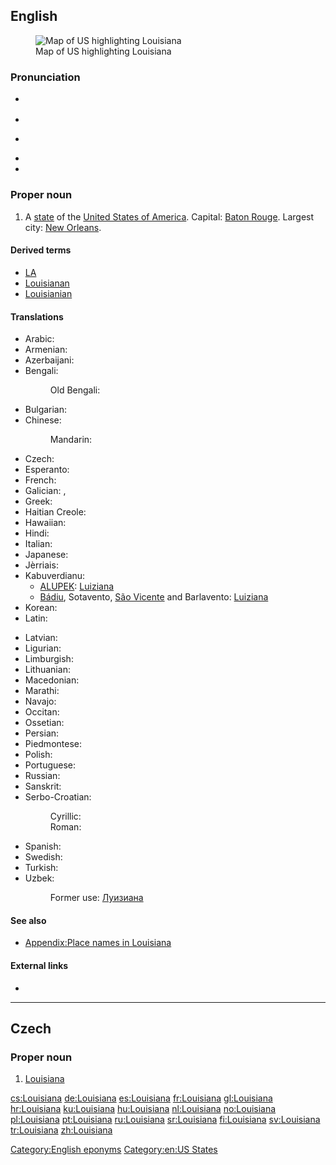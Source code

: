 ==English==

[[Image:Map of USA highlighting Louisiana.png|thumb|right|Map of US highlighting Louisiana]]

===Pronunciation===
* {{a|GenAm}} {{IPA|/luːˌiːziːˈænə/}}
* {{audio|en-us-Louisiana.ogg|Audio (GenAm)}}
* {{a|Southern US}} {{IPA|/luːziːˈænə/}}
* {{audio|en-us-Louisiana-2.ogg|Audio (Southern US)}}
* {{rhymes|ænə}}

===Proper noun===
{{en-proper noun}}

# A [[state]] of the [[United States of America]]. Capital: [[Baton Rouge]]. Largest city: [[New Orleans]].

====Derived terms====
* [[LA]]
* [[Louisianan]]
* [[Louisianian]]

====Translations====
{{trans-top|US state}}
* Arabic: {{t-|ar|لويزيانا|f|tr=luiziaana|sc=Arab}}
* Armenian: {{t-|hy|Լուիզիանա|tr=Luyiziana|sc=Armn}}
* Azerbaijani: {{t-|az|Luiziana}}
* Bengali: {{t-|bn|লুইজিয়ানা|sc=Beng}}
*: Old Bengali: {{tø|bpy|লুইসিয়ানা|sc=Beng}}
* Bulgarian: {{t-|bg|Луизиана|f|tr=Luiziána|sc=Cyrl}}
* Chinese:
*: Mandarin: {{t|cmn|路易斯安那州|tr=Lùyìsī'ānnà-zhōu|sc=Hani}}
* Czech: {{t+|cs|Louisiana|f}}
* Esperanto: {{t-|eo|Luiziano}}
* French: {{t+|fr|Louisiane|f}}
* Galician: {{t+|gl|Luisiana|f}}, {{t+|gl|Louisiana|f}}
* Greek: {{t-|el|Λουιζιάνα|f|tr=Louiziana|sc=Grek}}
* Haitian Creole: {{tø|ht|Lwiziana|f}}
* Hawaiian: {{tø|haw|Luikiana}}
* Hindi: {{t-|hi|लुईज़ियाना|sc=Deva}}
* Italian: {{t-|it|Louisiana}}
* Japanese: {{t-|ja|ルイジアナ州|tr=Ruijiana-shū}}
* Jèrriais: {{tø|roa-jer|Louisianne|f}}
* Kabuverdianu:
** [[ALUPEK]]: [[Luiziana#Cape Verdean Crioulo|Luiziana]]
** [[Bádiu]], Sotavento, [[São Vicente]] and Barlavento: [[Luiziana#Cape Verdean Crioulo|Luiziana]]
* Korean: {{t-|ko|루이지애나 주|tr=ruijiaena chu|sc=Hang}}
* Latin: {{t-|la|Ludoviciana|f}}
{{trans-mid}}
* Latvian: {{t-|lv|Luiziāna}}
* Ligurian: {{tø|lij|Louisiann-a}}
* Limburgish: {{t-|li|Lousiana}}
* Lithuanian: {{t-|lt|Luiziana}}
* Macedonian: {{t-|mk|Луизијана|f|tr=Luizijána|sc=Cyrl}}
* Marathi: {{t-|mr|लुईझियाना|sc=Deva}}
* Navajo: {{tø|nv|Liwíízíʼeenah hahoodzo}}
* Occitan: {{t+|oc|Loïsiana}}
* Ossetian: {{tø|os|Луизианæ|tr=Luizianae|sc=Cyrl}}
* Persian: {{t-|fa|لوئیزیانا|sc=fa-Arab}}
* Piedmontese: {{tø|pms|Luisian-a}}
* Polish: {{t-|pl|Luizjana|f}}
* Portuguese: {{t-|pt|Luisiana|f}}
* Russian: {{t-|ru|Луизиана|f|tr=Luiziána|sc=Cyrl}}
* Sanskrit: {{t-|sa|लुईजियाना|sc=Deva}}
* Serbo-Croatian:
*: Cyrillic: {{t-|sh|Луизиана|f|sc=Cyrl}}
*: Roman: {{t-|sh|Luiziana|f}}
* Spanish: {{t+|es|Luisiana|f}}
* Swedish: {{t+|sv|Louisiana|n}}
* Turkish: {{t+|tr|Louisiana}}
* Uzbek: {{t-|uz|Luiziana}}
*: Former use: [[Луизиана]]
{{trans-bottom}}

====See also====
* [[Appendix:Place names in Louisiana]]

====External links====
* {{pedialite}}

[[Category:English eponyms]]
[[Category:en:US States]]

----

==Czech==

===Proper noun===
{{cs-proper noun|g=f}}

# [[#English|Louisiana]]

[[cs:Louisiana]]
[[de:Louisiana]]
[[es:Louisiana]]
[[fr:Louisiana]]
[[gl:Louisiana]]
[[hr:Louisiana]]
[[ku:Louisiana]]
[[hu:Louisiana]]
[[nl:Louisiana]]
[[no:Louisiana]]
[[pl:Louisiana]]
[[pt:Louisiana]]
[[ru:Louisiana]]
[[sr:Louisiana]]
[[fi:Louisiana]]
[[sv:Louisiana]]
[[tr:Louisiana]]
[[zh:Louisiana]]
